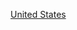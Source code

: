 {{Commons category|1949 establishments in the United States}}
{{estcatCountry|194|9|美國|United States}}

[[Category:1949年北美洲建立|United States]]